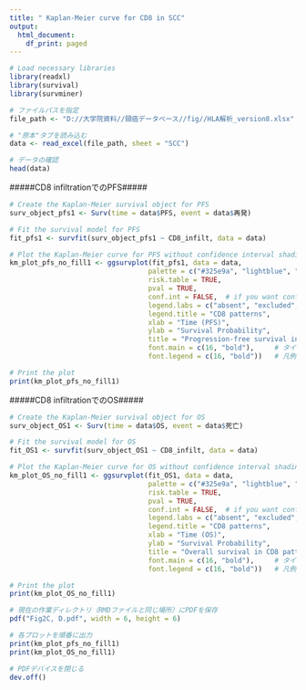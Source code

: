 ---
title: " Kaplan-Meier curve for CD8 in SCC"
output:
  html_document:
    df_print: paged
---

```{r}
# Load necessary libraries
library(readxl)
library(survival)
library(survminer)
```

```{r}
# ファイルパスを指定
file_path <- "D://大学院資料//頸癌データベース//fig//HLA解析_version8.xlsx"

# "原本"タブを読み込む
data <- read_excel(file_path, sheet = "SCC")

# データの確認
head(data)
```

#####CD8 infiltrationでのPFS#####
```{r}
# Create the Kaplan-Meier survival object for PFS
surv_object_pfs1 <- Surv(time = data$PFS, event = data$再発)

# Fit the survival model for PFS
fit_pfs1 <- survfit(surv_object_pfs1 ~ CD8_infilt, data = data)
```

```{r fig.width=6,fig.height=6, dpi=600}
# Plot the Kaplan-Meier curve for PFS without confidence interval shading
km_plot_pfs_no_fill1 <- ggsurvplot(fit_pfs1, data = data,
                                  palette = c("#325e9a", "lightblue", "red"),  
                                  risk.table = TRUE,
                                  pval = TRUE,
                                  conf.int = FALSE,  # if you want confidence interval shading, select"TRUE"
                                  legend.labs = c("absent", "excluded", "infiltrated"),
                                  legend.title = "CD8 patterns",
                                  xlab = "Time (PFS)",
                                  ylab = "Survival Probability",
                                  title = "Progression-free survival in CD8 patterns (SCC)",
                                  font.main = c(16, "bold"),     # タイトルのサイズを16に、太字に
                                  font.legend = c(16, "bold"))   # 凡例の文字を14に、太字に

# Print the plot
print(km_plot_pfs_no_fill1)
```
#####CD8 infiltrationでのOS#####
```{r}
# Create the Kaplan-Meier survival object for OS
surv_object_OS1 <- Surv(time = data$OS, event = data$死亡)

# Fit the survival model for OS
fit_OS1 <- survfit(surv_object_OS1 ~ CD8_infilt, data = data)
```

```{r fig.width=6,fig.height=6, dpi=600}
# Plot the Kaplan-Meier curve for OS without confidence interval shading
km_plot_OS_no_fill1 <- ggsurvplot(fit_OS1, data = data,
                                  palette = c("#325e9a", "lightblue", "red"), 
                                  risk.table = TRUE,
                                  pval = TRUE,
                                  conf.int = FALSE,  # if you want confidence interval shading, select"TRUE"
                                  legend.labs = c("absent", "excluded", "infiltrated"),
                                  legend.title = "CD8 patterns",
                                  xlab = "Time (OS)",
                                  ylab = "Survival Probability",
                                  title = "Overall survival in CD8 patterns (SCC)",
                                  font.main = c(16, "bold"),     # タイトルのサイズを16に、太字に
                                  font.legend = c(16, "bold"))   # 凡例の文字を14に、太字に

# Print the plot
print(km_plot_OS_no_fill1)
```

```{r}
# 現在の作業ディレクトリ（RMDファイルと同じ場所）にPDFを保存
pdf("Fig2C, D.pdf", width = 6, height = 6)

# 各プロットを順番に出力
print(km_plot_pfs_no_fill1)
print(km_plot_OS_no_fill1)

# PDFデバイスを閉じる
dev.off()
```
